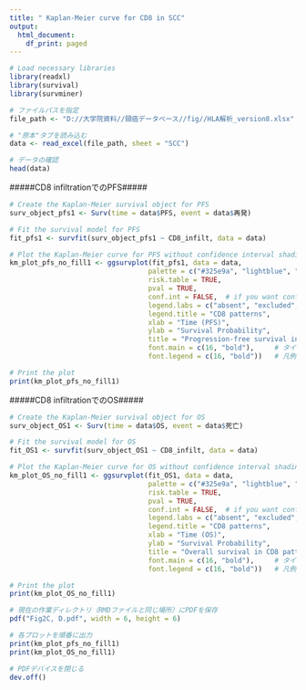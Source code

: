 ---
title: " Kaplan-Meier curve for CD8 in SCC"
output:
  html_document:
    df_print: paged
---

```{r}
# Load necessary libraries
library(readxl)
library(survival)
library(survminer)
```

```{r}
# ファイルパスを指定
file_path <- "D://大学院資料//頸癌データベース//fig//HLA解析_version8.xlsx"

# "原本"タブを読み込む
data <- read_excel(file_path, sheet = "SCC")

# データの確認
head(data)
```

#####CD8 infiltrationでのPFS#####
```{r}
# Create the Kaplan-Meier survival object for PFS
surv_object_pfs1 <- Surv(time = data$PFS, event = data$再発)

# Fit the survival model for PFS
fit_pfs1 <- survfit(surv_object_pfs1 ~ CD8_infilt, data = data)
```

```{r fig.width=6,fig.height=6, dpi=600}
# Plot the Kaplan-Meier curve for PFS without confidence interval shading
km_plot_pfs_no_fill1 <- ggsurvplot(fit_pfs1, data = data,
                                  palette = c("#325e9a", "lightblue", "red"),  
                                  risk.table = TRUE,
                                  pval = TRUE,
                                  conf.int = FALSE,  # if you want confidence interval shading, select"TRUE"
                                  legend.labs = c("absent", "excluded", "infiltrated"),
                                  legend.title = "CD8 patterns",
                                  xlab = "Time (PFS)",
                                  ylab = "Survival Probability",
                                  title = "Progression-free survival in CD8 patterns (SCC)",
                                  font.main = c(16, "bold"),     # タイトルのサイズを16に、太字に
                                  font.legend = c(16, "bold"))   # 凡例の文字を14に、太字に

# Print the plot
print(km_plot_pfs_no_fill1)
```
#####CD8 infiltrationでのOS#####
```{r}
# Create the Kaplan-Meier survival object for OS
surv_object_OS1 <- Surv(time = data$OS, event = data$死亡)

# Fit the survival model for OS
fit_OS1 <- survfit(surv_object_OS1 ~ CD8_infilt, data = data)
```

```{r fig.width=6,fig.height=6, dpi=600}
# Plot the Kaplan-Meier curve for OS without confidence interval shading
km_plot_OS_no_fill1 <- ggsurvplot(fit_OS1, data = data,
                                  palette = c("#325e9a", "lightblue", "red"), 
                                  risk.table = TRUE,
                                  pval = TRUE,
                                  conf.int = FALSE,  # if you want confidence interval shading, select"TRUE"
                                  legend.labs = c("absent", "excluded", "infiltrated"),
                                  legend.title = "CD8 patterns",
                                  xlab = "Time (OS)",
                                  ylab = "Survival Probability",
                                  title = "Overall survival in CD8 patterns (SCC)",
                                  font.main = c(16, "bold"),     # タイトルのサイズを16に、太字に
                                  font.legend = c(16, "bold"))   # 凡例の文字を14に、太字に

# Print the plot
print(km_plot_OS_no_fill1)
```

```{r}
# 現在の作業ディレクトリ（RMDファイルと同じ場所）にPDFを保存
pdf("Fig2C, D.pdf", width = 6, height = 6)

# 各プロットを順番に出力
print(km_plot_pfs_no_fill1)
print(km_plot_OS_no_fill1)

# PDFデバイスを閉じる
dev.off()
```
